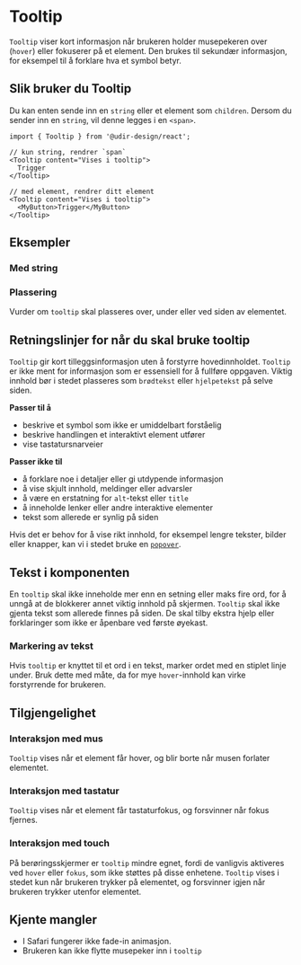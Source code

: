 
<Meta of={TooltipStories} />

# Tooltip

`Tooltip` viser kort informasjon når brukeren holder musepekeren over (`hover`) eller fokuserer på et element. Den brukes til sekundær informasjon, for eksempel til å forklare hva et symbol betyr.

<Primary />
<Controls />

## Slik bruker du Tooltip

Du kan enten sende inn en `string` eller et element som `children`. Dersom du sender inn en `string`, vil denne legges i en `<span>`.

```tsx
import { Tooltip } from '@udir-design/react';

// kun string, rendrer `span`
<Tooltip content="Vises i tooltip">
  Trigger
</Tooltip>

// med element, rendrer ditt element
<Tooltip content="Vises i tooltip">
  <MyButton>Trigger</MyButton>
</Tooltip>
```

## Eksempler

### Med string

<Canvas of={TooltipStories.WithString} />

### Plassering

Vurder om `tooltip` skal plasseres over, under eller ved siden av elementet.

<Canvas of={TooltipStories.Placement} />

## Retningslinjer for når du skal bruke tooltip

`Tooltip` gir kort tilleggsinformasjon uten å forstyrre hovedinnholdet. `Tooltip` er ikke ment for informasjon som er essensiell for å fullføre oppgaven. Viktig innhold bør i stedet plasseres som `brødtekst` eller `hjelpetekst` på selve siden.

**Passer til å**

- beskrive et symbol som ikke er umiddelbart forståelig
- beskrive handlingen et interaktivt element utfører
- vise tastatursnarveier

**Passer ikke til**

- å forklare noe i detaljer eller gi utdypende informasjon
- å vise skjult innhold, meldinger eller advarsler
- å være en erstatning for `alt`-tekst eller `title`
- å inneholde lenker eller andre interaktive elementer
- tekst som allerede er synlig på siden

Hvis det er behov for å vise rikt innhold, for eksempel lengre tekster, bilder eller knapper, kan vi i stedet bruke en [`popover`](/docs/components-popover--docs).

## Tekst i komponenten

En `tooltip` skal ikke inneholde mer enn en setning eller maks fire ord, for å unngå at de blokkerer annet viktig innhold på skjermen. `Tooltip` skal ikke gjenta tekst som allerede finnes på siden. De skal tilby ekstra hjelp eller forklaringer som ikke er åpenbare ved første øyekast.

### Markering av tekst

Hvis `tooltip` er knyttet til et ord i en tekst, marker ordet med en stiplet linje under. Bruk dette med måte, da for mye `hover`-innhold kan virke forstyrrende for brukeren.

## Tilgjengelighet

### Interaksjon med mus

`Tooltip` vises når et element får hover, og blir borte når musen forlater elementet.

### Interaksjon med tastatur

`Tooltip` vises når et element får tastaturfokus, og forsvinner når fokus fjernes.

### Interaksjon med touch

På berøringsskjermer er `tooltip` mindre egnet, fordi de vanligvis aktiveres ved `hover` eller `fokus`, som ikke støttes på disse enhetene. `Tooltip` vises i stedet kun når brukeren trykker på elementet, og forsvinner igjen når brukeren trykker utenfor elementet.

## Kjente mangler

- I Safari fungerer ikke fade-in animasjon.
- Brukeren kan ikke flytte musepeker inn i `tooltip`
